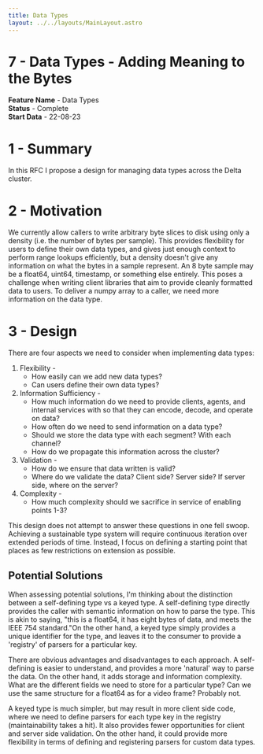 ```yaml
---
title: Data Types
layout: ../../layouts/MainLayout.astro
---
```


# 7 - Data Types - Adding Meaning to the Bytes

**Feature Name** - Data Types <br />
**Status** - Complete <br />
**Start Data** - 22-08-23

# 1 - Summary

In this RFC I propose a design for managing data types across the Delta cluster.

# 2 - Motivation

We currently allow callers to write arbitrary byte slices to disk using only a
density (i.e. the number of bytes per sample). This provides flexibility for
users to define their own data types, and gives just enough context to perform
range lookups efficiently, but a density doesn't give any information on what
the bytes in a sample represent. An 8 byte sample may be a float64, uint64,
timestamp, or something else entirely. This poses a challenge when writing
client libraries that aim to provide cleanly formatted data to users. To deliver
a numpy array to a caller, we need more information on the data type.

# 3 - Design

There are four aspects we need to consider when implementing data types:

1. Flexibility -
    - How easily can we add new data types?
    - Can users define their own data types?
2. Information Sufficiency -
    - How much information do we need to provide clients, agents, and internal
      services with so that they can encode, decode, and operate on data?
    - How often do we need to send information on a data type?
    - Should we store the data type with each segment? With each channel?
    - How do we propagate this information across the cluster?
3. Validation -
    - How do we ensure that data written is valid?
    - Where do we validate the data? Client side? Server side? If server side,
      where on the server?
4. Complexity -
    - How much complexity should we sacrifice in service of enabling points 1-3?

This design does not attempt to answer these questions in one fell swoop.
Achieving a sustainable type system will require continuous iteration over
extended periods of time. Instead, I focus on defining a starting point that
places as few restrictions on extension as possible.

## Potential Solutions

When assessing potential solutions, I'm thinking about the distinction between a
self-defining type vs a keyed type. A self-defining type directly provides the
caller with semantic information on how to parse the type. This is akin to
saying, "this is a float64, it has eight bytes of data, and meets the IEEE 754
standard."On the other hand, a keyed type simply provides a unique identifier
for the type, and leaves it to the consumer to provide a 'registry' of parsers
for a particular key.

There are obvious advantages and disadvantages to each approach. A self-defining
is easier to understand, and provides a more 'natural' way to parse the data. On
the other hand, it adds storage and information complexity. What are the
different fields we need to store for a particular type? Can we use the same
structure for a float64 as for a video frame? Probably not.

A keyed type is much simpler, but may result in more client side code, where we
need to define parsers for each type key in the registry (maintainability takes
a hit). It also provides fewer opportunities for client and server side
validation. On the other hand, it could provide more flexibility in terms of
defining and registering parsers for custom data types.
